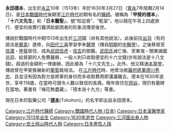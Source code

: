{{japanese|japanese=永田 徳本|kana=ながた とくほん|romaji=Nagata Tokuhon}}
'''永田德本'''，出生於[[永正|永正]]10年（1513年）卒於1630年3月27日（[[寬永|寬永]]7年陰曆2月14日)、是[[日本|日本]][[戰國時代_(日本)|戰國時代]]後期至[[江戶時代|江戶時代]]初期有名的[[醫師|醫師]]。被稱為「'''甲斐的德本'''」、「'''十六文先生'''」和「'''日本醫聖'''」。號“知足齋”、“乾室”。他以騎在牛背上四處旅行、便宜的收費行醫濟助窮困者的形象流傳至後世。

傳說於戰國時代中期1513年出生於[[三河|三河]]國（尚有其他說法）。此後前往[[出羽|出羽]]（有的說法是[[鹿島|鹿島]]）進修，向[[田代三喜|田代三喜]]學習李朱[[醫學|醫學]]（傳自[[明朝|明朝]]的[[中醫學|中醫學]]）。之後移居至[[信濃|信濃]]・[[甲斐|甲斐]]居住、成為[[武田信虎|武田信虎]]・[[武田信玄|信玄]]的御醫。[[武田氏|武田氏]]滅亡後、至東海・關東諸國巡迴、給貧窮的人免費醫療，一般人則只收取便宜的十六文錢(亦有說法是十八文錢)，超過的金額則一律謝絕，因此被為「十六文先生」。此外、他又精通[[本草學|本草學]]，傳說曾在甲斐推展新的[[葡萄|葡萄]]栽培法。
在[[江戶時代|江戶時代]]時、他曾治癒[[幕府將軍|幕府將軍]][[德川秀忠|德川秀忠]]、且並沒有因為對方是將軍的身份而多收取費用即瀟灑離去。德本在1630年逝世，享年118歲，在當時可謂令人難以致信的長壽。晩年居住在[[岡谷|岡谷]]，現仍有墓碑在當地。著書有『梅花無盡藏』、『德本翁十九方』等書。

現在日本的製藥公司「'''[[德本|德本]]'''(Tokuhon)」的名字即出自永田德本。

{{DEFAULTSORT:Nagata Tokuhon}}
[[Category:江戶時代醫師|Category:江戶時代醫師]]
[[Category:戰國時代人物_(日本)|Category:戰國時代人物 (日本)]]
[[Category:日本漢醫學家|Category:日本漢醫學家]]
[[Category:1513年出生|Category:1513年出生]]
[[Category:1630年逝世|Category:1630年逝世]]
[[Category:三河國出身人物|Category:三河國出身人物]]
[[Category:安土桃山時代人物|Category:安土桃山時代人物]]
[[Category:日本男性人瑞|Category:日本男性人瑞]]